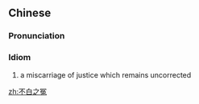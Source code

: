 ==Chinese==
{{zh-forms}}

===Pronunciation===
{{zh-pron
|m=不 bái zhī yuān
|c=bat1 baak6 zi1 jyun1
|mn=put-pe̍h-chi-oan
|cat=id
}}

===Idiom===
{{zh-idiom}}

# a miscarriage of justice which remains uncorrected

[[zh:不白之冤]]